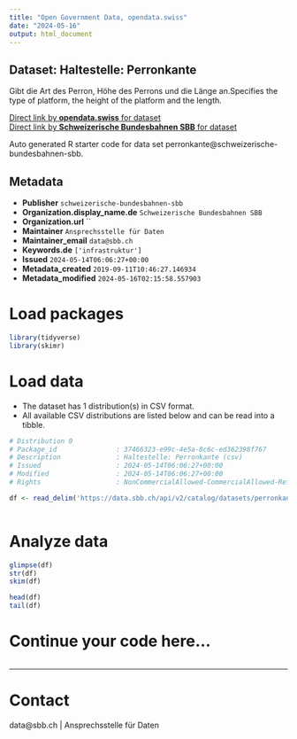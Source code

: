 ```yaml
---
title: "Open Government Data, opendata.swiss"
date: "2024-05-16"
output: html_document
---
```


## Dataset: Haltestelle: Perronkante

Gibt die Art des Perron, Höhe des Perrons und die Länge an.Specifies the type of platform, the height of the platform and the length.

[Direct link by **opendata.swiss** for dataset](https://opendata.swiss/de/dataset/haltestelle-perronkante1)<br>
[Direct link by **Schweizerische Bundesbahnen SBB** for dataset](https://data.sbb.ch/explore/dataset/perronkante/)

Auto generated R starter code for data set perronkante@schweizerische-bundesbahnen-sbb.

## Metadata

- **Publisher** `schweizerische-bundesbahnen-sbb`
- **Organization.display_name.de** `Schweizerische Bundesbahnen SBB`
- **Organization.url** ``
- **Maintainer** `Ansprechsstelle für Daten`
- **Maintainer_email** `data@sbb.ch`
- **Keywords.de** `['infrastruktur']`
- **Issued** `2024-05-14T06:06:27+00:00`
- **Metadata_created** `2019-09-11T10:46:27.146934`
- **Metadata_modified** `2024-05-16T02:15:58.557903`


# Load packages

```r

library(tidyverse)
library(skimr)

```

# Load data

-   The dataset has 1 distribution(s) in CSV format.
-   All available CSV distributions are listed below and can be read into a tibble.

```r

# Distribution 0
# Package_id               : 37466323-e99c-4e5a-8c6c-ed362398f767
# Description              : Haltestelle: Perronkante (csv)
# Issued                   : 2024-05-14T06:06:27+00:00
# Modified                 : 2024-05-14T06:06:27+00:00
# Rights                   : NonCommercialAllowed-CommercialAllowed-ReferenceRequired

df <- read_delim('https://data.sbb.ch/api/v2/catalog/datasets/perronkante/exports/csv')



```

# Analyze data

```r

glimpse(df)
str(df)
skim(df)

head(df)
tail(df)

```

# Continue your code here...

```r

```

------------------------------------------------------------------------

# Contact

data@sbb.ch | Ansprechsstelle für Daten
